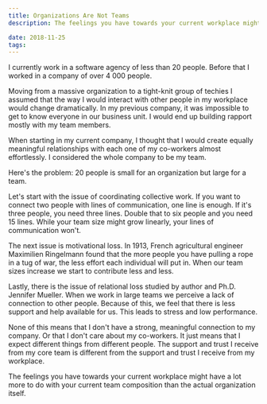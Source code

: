 ```yaml
---
title: Organizations Are Not Teams
description: The feelings you have towards your current workplace might have a lot more to do with your current team composition than the actual organization itself

date: 2018-11-25
tags:
---
```


I currently work in a software agency of less than 20 people. Before that I worked in a company of over 4 000 people.

Moving from a massive organization to a tight-knit group of techies I assumed that the way I would interact with other people in my workplace would change dramatically. In my previous company, it was impossible to get to know everyone in our business unit. I would end up building rapport mostly with my team members.

When starting in my current company, I thought that I would create equally meaningful relationships with each one of my co-workers almost effortlessly. I considered the whole company to be my team.

Here's the problem: 20 people is small for an organization but large for a team.

Let's start with the issue of coordinating collective work. If you want to connect two people with lines of communication, one line is enough. If it's three people, you need three lines. Double that to six people and you need 15 lines. While your team size might grow linearly, your lines of communication won't.

The next issue is motivational loss. In 1913, French agricultural engineer Maximilien Ringelmann found that the more people you have pulling a rope in a tug of war, the less effort each individual will put in. When our team sizes increase we start to contribute less and less.

Lastly, there is the issue of relational loss studied by author and Ph.D. Jennifer Mueller. When we work in large teams we perceive a lack of connection to other people. Because of this, we feel that there is less support and help available for us. This leads to stress and low performance.

None of this means that I don't have a strong, meaningful connection to my company. Or that I don't care about my co-workers. It just means that I expect different things from different people. The support and trust I receive from my core team is different from the support and trust I receive from my workplace.

The feelings you have towards your current workplace might have a lot more to do with your current team composition than the actual organization itself.

